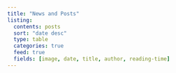 ```yaml
---
title: "News and Posts"
listing:
  contents: posts
  sort: "date desc"
  type: table
  categories: true
  feed: true
  fields: [image, date, title, author, reading-time]
---
```


